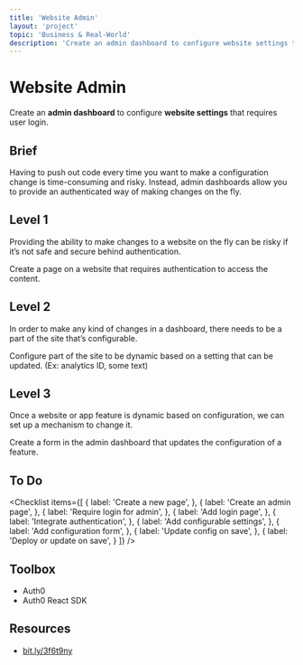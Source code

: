 ```yaml
---
title: 'Website Admin'
layout: 'project'
topic: 'Business & Real-World'
description: 'Create an admin dashboard to configure website settings that requires user login.'
---
```



<ProjectHeader>

# Website Admin

Create an <strong className="color-blue">admin dashboard</strong> to configure <strong className="color-purple">website settings</strong> that requires user login.

</ProjectHeader>

<ProjectContent>

## Brief

Having to push out code every time you want to make a configuration change is time-consuming and risky. Instead,  admin dashboards allow you to provide an authenticated way of making changes on the fly.

## Level 1

Providing the ability to make changes to a website on the fly can be risky if it’s not safe and secure behind authentication.

Create a page on a website that requires authentication to access the content.

<LoginRequired>

## Level 2

In order to make any kind of changes in a dashboard, there needs to be a part of the site that’s configurable.

Configure part of the site to be dynamic based on a setting that can be updated. (Ex: analytics ID, some text)

## Level 3

Once a website or app feature is dynamic based on configuration, we can set up a mechanism to change it.

Create a form in the admin dashboard that updates the configuration of a feature.

</LoginRequired>

</ProjectContent>

<ProjectSidebar>

## To Do

<Checklist items={[
  {
    label: 'Create a new page',
  },
  {
    label: 'Create an admin page',
  },
  {
    label: 'Require login for admin',
  },
  {
    label: 'Add login page',
  },
  {
    label: 'Integrate authentication',
  },
  {
    label: 'Add configurable settings',
  },
  {
    label: 'Add configuration form',
  },
  {
    label: 'Update config on save',
  },
  {
    label: 'Deploy or update on save',
  }
]} />

## Toolbox
- Auth0
- Auth0 React SDK

## Resources
- [bit.ly/3f6t9ny](https://bit.ly/3f6t9ny)

</ProjectSidebar>